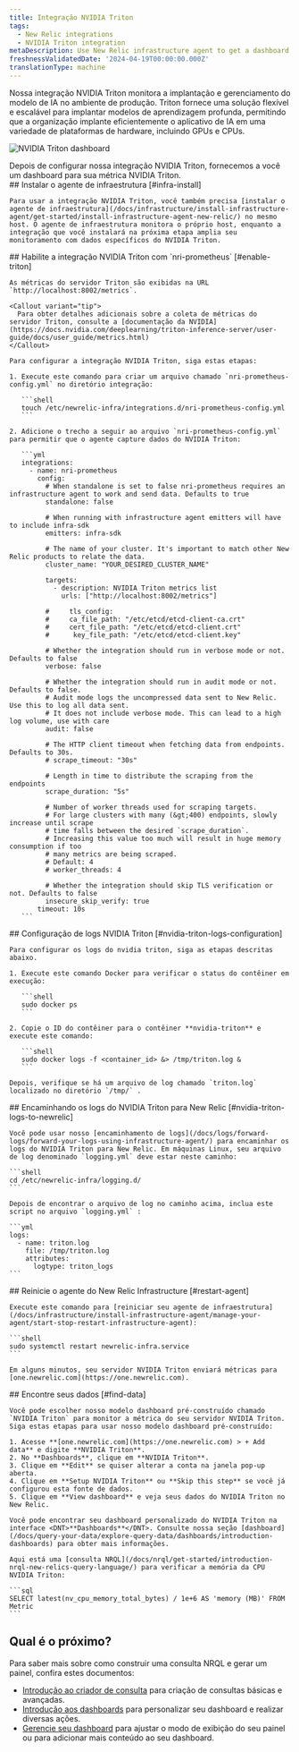 ```yaml
---
title: Integração NVIDIA Triton
tags:
  - New Relic integrations
  - NVIDIA Triton integration
metaDescription: Use New Relic infrastructure agent to get a dashboard with metrics from your NVIDIA Triton.
freshnessValidatedDate: '2024-04-19T00:00:00.000Z'
translationType: machine
---
```



Nossa integração NVIDIA Triton monitora a implantação e gerenciamento do modelo de IA no ambiente de produção. Triton fornece uma solução flexível e escalável para implantar modelos de aprendizagem profunda, permitindo que a organização implante eficientemente o aplicativo de IA em uma variedade de plataformas de hardware, incluindo GPUs e CPUs.

<img
  title="NVIDIA Triton dashboard"
  alt="NVIDIA Triton dashboard"
  src={tritonDashboard}
/>

<figcaption>
  Depois de configurar nossa integração NVIDIA Triton, fornecemos a você um dashboard para sua métrica NVIDIA Triton.
</figcaption>

<Steps>
  <Step>
    ## Instalar o agente de infraestrutura [#infra-install]

    Para usar a integração NVIDIA Triton, você também precisa [instalar o agente de infraestrutura](/docs/infrastructure/install-infrastructure-agent/get-started/install-infrastructure-agent-new-relic/) no mesmo host. O agente de infraestrutura monitora o próprio host, enquanto a integração que você instalará na próxima etapa amplia seu monitoramento com dados específicos do NVIDIA Triton.
  </Step>

  <Step>
    ## Habilite a integração NVIDIA Triton com `nri-prometheus` [#enable-triton]

    As métricas do servidor Triton são exibidas na URL `http://localhost:8002/metrics`.

    <Callout variant="tip">
      Para obter detalhes adicionais sobre a coleta de métricas do servidor Triton, consulte a [documentação da NVIDIA](https://docs.nvidia.com/deeplearning/triton-inference-server/user-guide/docs/user_guide/metrics.html)
    </Callout>

    Para configurar a integração NVIDIA Triton, siga estas etapas:

    1. Execute este comando para criar um arquivo chamado `nri-prometheus-config.yml` no diretório integração:

       ```shell
       touch /etc/newrelic-infra/integrations.d/nri-prometheus-config.yml
       ```

    2. Adicione o trecho a seguir ao arquivo `nri-prometheus-config.yml` para permitir que o agente capture dados do NVIDIA Triton:

       ```yml
       integrations:
         - name: nri-prometheus
           config:
             # When standalone is set to false nri-prometheus requires an infrastructure agent to work and send data. Defaults to true
             standalone: false

             # When running with infrastructure agent emitters will have to include infra-sdk
             emitters: infra-sdk

             # The name of your cluster. It's important to match other New Relic products to relate the data.
             cluster_name: "YOUR_DESIRED_CLUSTER_NAME"

             targets:
               - description: NVIDIA Triton metrics list
                 urls: ["http://localhost:8002/metrics"]

             #     tls_config:
             #     ca_file_path: "/etc/etcd/etcd-client-ca.crt"
             #     cert_file_path: "/etc/etcd/etcd-client.crt"
             #      key_file_path: "/etc/etcd/etcd-client.key"

             # Whether the integration should run in verbose mode or not. Defaults to false
             verbose: false

             # Whether the integration should run in audit mode or not. Defaults to false.
             # Audit mode logs the uncompressed data sent to New Relic. Use this to log all data sent.
             # It does not include verbose mode. This can lead to a high log volume, use with care
             audit: false

             # The HTTP client timeout when fetching data from endpoints. Defaults to 30s.
             # scrape_timeout: "30s"

             # Length in time to distribute the scraping from the endpoints
             scrape_duration: "5s"

             # Number of worker threads used for scraping targets.
             # For large clusters with many (&gt;400) endpoints, slowly increase until scrape
             # time falls between the desired `scrape_duration`.
             # Increasing this value too much will result in huge memory consumption if too
             # many metrics are being scraped.
             # Default: 4
             # worker_threads: 4

             # Whether the integration should skip TLS verification or not. Defaults to false
             insecure_skip_verify: true
           timeout: 10s
       ```
  </Step>

  <Step>
    ## Configuração de logs NVIDIA Triton [#nvidia-triton-logs-configuration]

    Para configurar os logs do nvidia triton, siga as etapas descritas abaixo.

    1. Execute este comando Docker para verificar o status do contêiner em execução:

       ```shell
       sudo docker ps
       ```

    2. Copie o ID do contêiner para o contêiner **nvidia-triton** e execute este comando:

       ```shell
       sudo docker logs -f <container_id> &> /tmp/triton.log &
       ```

    Depois, verifique se há um arquivo de log chamado `triton.log` localizado no diretório `/tmp/` .
  </Step>

  <Step>
    ## Encaminhando os logs do NVIDIA Triton para New Relic [#nvidia-triton-logs-to-newrelic]

    Você pode usar nosso [encaminhamento de logs](/docs/logs/forward-logs/forward-your-logs-using-infrastructure-agent/) para encaminhar os logs do NVIDIA Triton para New Relic. Em máquinas Linux, seu arquivo de log denominado `logging.yml` deve estar neste caminho:

    ```shell
    cd /etc/newrelic-infra/logging.d/
    ```

    Depois de encontrar o arquivo de log no caminho acima, inclua este script no arquivo `logging.yml` :

    ```yml
    logs:
      - name: triton.log
        file: /tmp/triton.log
        attributes:
          logtype: triton_logs
    ```
  </Step>

  <Step>
    ## Reinicie o agente do New Relic Infrastructure [#restart-agent]

    Execute este comando para [reiniciar seu agente de infraestrutura](/docs/infrastructure/install-infrastructure-agent/manage-your-agent/start-stop-restart-infrastructure-agent):

    ```shell
    sudo systemctl restart newrelic-infra.service
    ```

    Em alguns minutos, seu servidor NVIDIA Triton enviará métricas para [one.newrelic.com](https://one.newrelic.com).
  </Step>

  <Step>
    ## Encontre seus dados [#find-data]

    Você pode escolher nosso modelo dashboard pré-construído chamado `NVIDIA Triton` para monitor a métrica do seu servidor NVIDIA Triton. Siga estas etapas para usar nosso modelo dashboard pré-construído:

    1. Acesse **[one.newrelic.com](https://one.newrelic.com) > + Add data** e digite **NVIDIA Triton**.
    2. No **Dashboards**, clique em **NVIDIA Triton**.
    3. Clique em **Edit** se quiser alterar a conta na janela pop-up aberta.
    4. Clique em **Setup NVIDIA Triton** ou **Skip this step** se você já configurou esta fonte de dados.
    5. Clique em **View dashboard** e veja seus dados do NVIDIA Triton no New Relic.

    Você pode encontrar seu dashboard personalizado do NVIDIA Triton na interface <DNT>**Dashboards**</DNT>. Consulte nossa seção [dashboard](/docs/query-your-data/explore-query-data/dashboards/introduction-dashboards) para obter mais informações.

    Aqui está uma [consulta NRQL](/docs/nrql/get-started/introduction-nrql-new-relics-query-language/) para verificar a memória da CPU NVIDIA Triton:

    ```sql
    SELECT latest(nv_cpu_memory_total_bytes) / 1e+6 AS 'memory (MB)' FROM Metric
    ```
  </Step>
</Steps>

## Qual é o próximo?

Para saber mais sobre como construir uma consulta NRQL e gerar um painel, confira estes documentos:

* [Introdução ao criador de consulta](/docs/query-your-data/explore-query-data/query-builder/introduction-query-builder) para criação de consultas básicas e avançadas.
* [Introdução aos dashboards](/docs/query-your-data/explore-query-data/dashboards/introduction-dashboards) para personalizar seu dashboard e realizar diversas ações.
* [Gerencie seu dashboard](/docs/query-your-data/explore-query-data/dashboards/manage-your-dashboard) para ajustar o modo de exibição do seu painel ou para adicionar mais conteúdo ao seu dashboard.